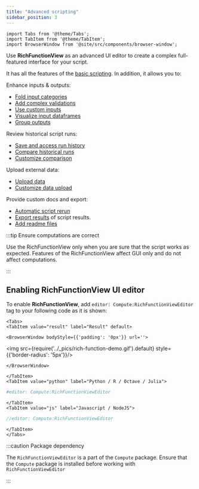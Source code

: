 ```yaml
---
title: "Advanced scripting"
sidebar_position: 3
---
```


```mdx-code-block
import Tabs from '@theme/Tabs';
import TabItem from '@theme/TabItem';
import BrowserWindow from '@site/src/components/browser-window';
```

Use **RichFunctionView** as an advanced UI editor to create a complex full-featured interface for your script.

It has all the features of the [basic scripting](<../Scripting features>). In addition, it allows you to:

Enhance inputs & outputs:
- [Fold input categories](./folded-categories.mdx)
- [Add complex validations](./validating-inputs.mdx)
- [Use custom inputs](./using-custom-inputs.mdx)
- [Visualize input dataframes](./adding-input-dataframe-viewers.mdx)
- [Group outputs](./grouping-outputs.mdx)

Review historical script runs:
- [Save and access run history](./history.mdx)
- [Compare historical runs](./runs-comparison.mdx)
- [Customize comparison](./customize-comparison.mdx)

Upload external data:
- [Upload data](./upload-experimental-data.mdx)
- [Customize data upload](./customize-data-upload.mdx)

Provide custom docs and export:
- [Automatic script rerun](./automatic-rerun.mdx)
- [Export results](./exporting-to-a-file.mdx) of script results.
- [Add readme files](./adding-readme.mdx)

:::tip Ensure computations are correct

Use the RichFunctionView only when you are sure that the script works as expected.
Features of the RichFunctionView affect GUI only and do not affect computations.

:::

## Enabling RichFunctionView UI editor

To enable **RichFunctionView**, add `editor: Compute:RichFunctionViewEditor` tag
to your following code as it is shown:

```mdx-code-block
<Tabs>
<TabItem value="result" label="Result" default>
```

```mdx-code-block
<BrowserWindow bodyStyle={{'padding': '0px'}} url=''>
```

<img src={require('../_pics/rich-function-demo.gif').default} style={{'border-radius': '5px'}}/>

```mdx-code-block
</BrowserWindow>
```

```mdx-code-block
</TabItem>
<TabItem value="python" label="Python / R / Octave / Julia">
```

```python title="Your script header"
#editor: Compute:RichFunctionViewEditor
```

```mdx-code-block
</TabItem>
<TabItem value="js" label="Javascript / NodeJS">
```

```javascript title="Your script header"
//editor: Compute:RichFunctionViewEditor
```

```mdx-code-block
</TabItem>
</Tabs>
```

:::caution Package dependency

The `RichFunctionViewEditor` is a part of the `Compute` package.
Ensure that the `Compute` package is installed before working with `RichFunctionViewEditor`

:::